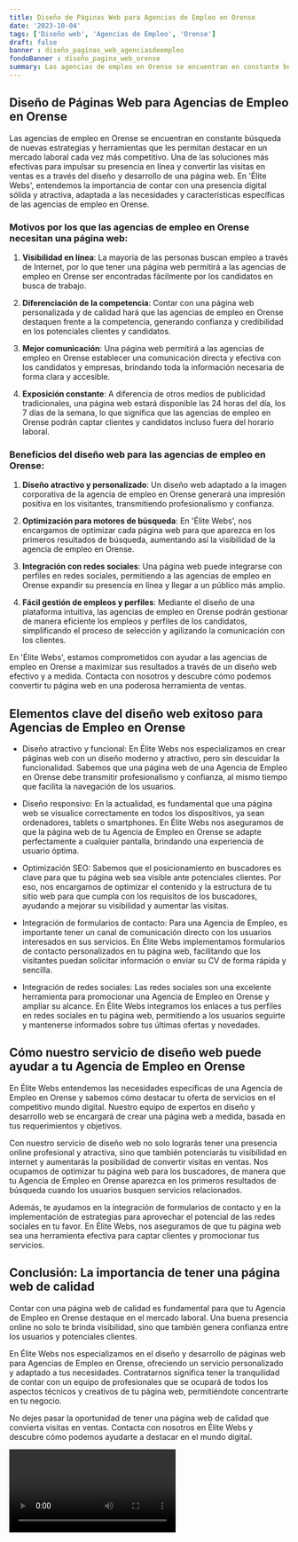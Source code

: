```yaml
---
title: Diseño de Páginas Web para Agencias de Empleo en Orense
date: '2023-10-04'
tags: ['Diseño web', 'Agencias de Empleo', 'Orense']
draft: false
banner : diseño_paginas_web_agenciasdeempleo
fondoBanner : diseño_pagina_web_orense
summary: Las agencias de empleo en Orense se encuentran en constante búsqueda de nuevas estrategias y herramientas que les permitan destacar en un mercado laboral cada vez más competitivo. Una de las soluciones más efectivas para impulsar su presencia en línea y convertir las visitas en ventas es a través del diseño y desarrollo de una página web. En 'Élite Webs', entendemos la importancia de contar con una presencia digital sólida y atractiva, adaptada a las necesidades y características específicas de las agencias de empleo en Orense.
---
```


## Diseño de Páginas Web para Agencias de Empleo en Orense

Las agencias de empleo en Orense se encuentran en constante búsqueda de nuevas estrategias y herramientas que les permitan destacar en un mercado laboral cada vez más competitivo. Una de las soluciones más efectivas para impulsar su presencia en línea y convertir las visitas en ventas es a través del diseño y desarrollo de una página web. En 'Élite Webs', entendemos la importancia de contar con una presencia digital sólida y atractiva, adaptada a las necesidades y características específicas de las agencias de empleo en Orense.

### Motivos por los que las agencias de empleo en Orense necesitan una página web:

1. **Visibilidad en línea**: La mayoría de las personas buscan empleo a través de Internet, por lo que tener una página web permitirá a las agencias de empleo en Orense ser encontradas fácilmente por los candidatos en busca de trabajo.

2. **Diferenciación de la competencia**: Contar con una página web personalizada y de calidad hará que las agencias de empleo en Orense destaquen frente a la competencia, generando confianza y credibilidad en los potenciales clientes y candidatos.

3. **Mejor comunicación**: Una página web permitirá a las agencias de empleo en Orense establecer una comunicación directa y efectiva con los candidatos y empresas, brindando toda la información necesaria de forma clara y accesible.

4. **Exposición constante**: A diferencia de otros medios de publicidad tradicionales, una página web estará disponible las 24 horas del día, los 7 días de la semana, lo que significa que las agencias de empleo en Orense podrán captar clientes y candidatos incluso fuera del horario laboral.

### Beneficios del diseño web para las agencias de empleo en Orense:

1. **Diseño atractivo y personalizado**: Un diseño web adaptado a la imagen corporativa de la agencia de empleo en Orense generará una impresión positiva en los visitantes, transmitiendo profesionalismo y confianza.

2. **Optimización para motores de búsqueda**: En 'Élite Webs', nos encargamos de optimizar cada página web para que aparezca en los primeros resultados de búsqueda, aumentando así la visibilidad de la agencia de empleo en Orense.

3. **Integración con redes sociales**: Una página web puede integrarse con perfiles en redes sociales, permitiendo a las agencias de empleo en Orense expandir su presencia en línea y llegar a un público más amplio.

4. **Fácil gestión de empleos y perfiles**: Mediante el diseño de una plataforma intuitiva, las agencias de empleo en Orense podrán gestionar de manera eficiente los empleos y perfiles de los candidatos, simplificando el proceso de selección y agilizando la comunicación con los clientes.

En 'Élite Webs', estamos comprometidos con ayudar a las agencias de empleo en Orense a maximizar sus resultados a través de un diseño web efectivo y a medida. Contacta con nosotros y descubre cómo podemos convertir tu página web en una poderosa herramienta de ventas.

<GifSeo />

<Cta />

## Elementos clave del diseño web exitoso para Agencias de Empleo en Orense

- Diseño atractivo y funcional: En Élite Webs nos especializamos en crear páginas web con un diseño moderno y atractivo, pero sin descuidar la funcionalidad. Sabemos que una página web de una Agencia de Empleo en Orense debe transmitir profesionalismo y confianza, al mismo tiempo que facilita la navegación de los usuarios.

- Diseño responsivo: En la actualidad, es fundamental que una página web se visualice correctamente en todos los dispositivos, ya sean ordenadores, tablets o smartphones. En Élite Webs nos aseguramos de que la página web de tu Agencia de Empleo en Orense se adapte perfectamente a cualquier pantalla, brindando una experiencia de usuario óptima.

- Optimización SEO: Sabemos que el posicionamiento en buscadores es clave para que tu página web sea visible ante potenciales clientes. Por eso, nos encargamos de optimizar el contenido y la estructura de tu sitio web para que cumpla con los requisitos de los buscadores, ayudando a mejorar su visibilidad y aumentar las visitas.

- Integración de formularios de contacto: Para una Agencia de Empleo, es importante tener un canal de comunicación directo con los usuarios interesados en sus servicios. En Élite Webs implementamos formularios de contacto personalizados en tu página web, facilitando que los visitantes puedan solicitar información o enviar su CV de forma rápida y sencilla.

- Integración de redes sociales: Las redes sociales son una excelente herramienta para promocionar una Agencia de Empleo en Orense y ampliar su alcance. En Élite Webs integramos los enlaces a tus perfiles en redes sociales en tu página web, permitiendo a los usuarios seguirte y mantenerse informados sobre tus últimas ofertas y novedades.

## Cómo nuestro servicio de diseño web puede ayudar a tu Agencia de Empleo en Orense

En Élite Webs entendemos las necesidades específicas de una Agencia de Empleo en Orense y sabemos cómo destacar tu oferta de servicios en el competitivo mundo digital. Nuestro equipo de expertos en diseño y desarrollo web se encargará de crear una página web a medida, basada en tus requerimientos y objetivos.

Con nuestro servicio de diseño web no solo lograrás tener una presencia online profesional y atractiva, sino que también potenciarás tu visibilidad en internet y aumentarás la posibilidad de convertir visitas en ventas. Nos ocupamos de optimizar tu página web para los buscadores, de manera que tu Agencia de Empleo en Orense aparezca en los primeros resultados de búsqueda cuando los usuarios busquen servicios relacionados.

Además, te ayudamos en la integración de formularios de contacto y en la implementación de estrategias para aprovechar el potencial de las redes sociales en tu favor. En Élite Webs, nos aseguramos de que tu página web sea una herramienta efectiva para captar clientes y promocionar tus servicios.

## Conclusión: La importancia de tener una página web de calidad

Contar con una página web de calidad es fundamental para que tu Agencia de Empleo en Orense destaque en el mercado laboral. Una buena presencia online no solo te brinda visibilidad, sino que también genera confianza entre los usuarios y potenciales clientes.

En Élite Webs nos especializamos en el diseño y desarrollo de páginas web para Agencias de Empleo en Orense, ofreciendo un servicio personalizado y adaptado a tus necesidades. Contratarnos significa tener la tranquilidad de contar con un equipo de profesionales que se ocupará de todos los aspectos técnicos y creativos de tu página web, permitiéndote concentrarte en tu negocio.

No dejes pasar la oportunidad de tener una página web de calidad que convierta visitas en ventas. Contacta con nosotros en Élite Webs y descubre cómo podemos ayudarte a destacar en el mundo digital.

<Video />

<CtaBot job='Agencias de Empleo' city='Orense'/>

<Gmaps query='Orense+españa+maps' />